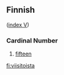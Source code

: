 ==Finnish==
([[Wiktionary:Finnish_index_v|index V]])

===Cardinal Number===

#[[fifteen]]

[[fi:viisitoista]]